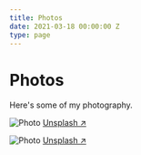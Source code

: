 ```yaml
---
title: Photos
date: 2021-03-18 00:00:00 Z
type: page
---
```


# Photos

Here's some of my photography.

<img
  loading="lazy"
  src="/images/photo2.jpg"
  alt="Photo"
  width={1125}
  height={750}
/>
[Unsplash ↗ ](https://unsplash.com/photos/WeYamle9fDM)

<img
  loading="lazy"
  src="/images/photo.jpg"
  alt="Photo"
  width={1125}
  height={750}
/>
[Unsplash ↗ ](https://unsplash.com/photos/ndN00KmbJ1c)
